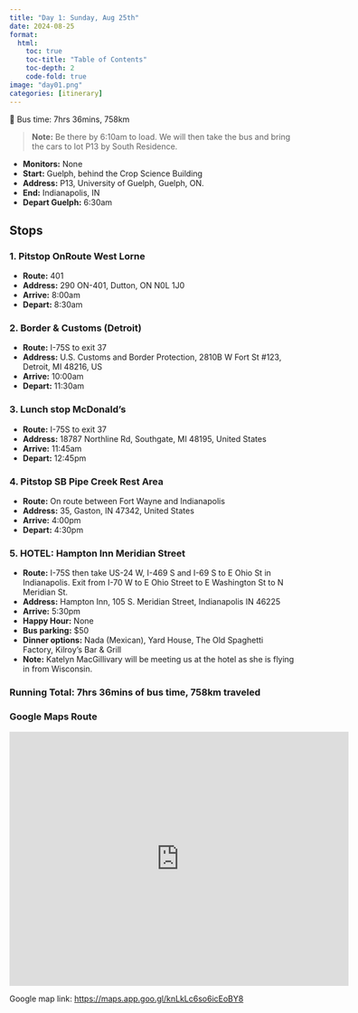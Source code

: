 ```yaml
---
title: "Day 1: Sunday, Aug 25th"
date: 2024-08-25
format:
  html:
    toc: true
    toc-title: "Table of Contents"
    toc-depth: 2
    code-fold: true
image: "day01.png"
categories: [itinerary]
---
```


🚎 Bus time: 7hrs 36mins, 758km

> **Note:** Be there by 6:10am to load. We will then take the bus and bring the cars to lot P13 by South Residence.

-   **Monitors:** None
-   **Start:** Guelph, behind the Crop Science Building
-   **Address:** P13, University of Guelph, Guelph, ON.
-   **End:** Indianapolis, IN
-   **Depart Guelph:** 6:30am

## Stops

### 1. **Pitstop OnRoute West Lorne**

-   **Route:** 401
-   **Address:** 290 ON-401, Dutton, ON N0L 1J0
-   **Arrive:** 8:00am
-   **Depart:** 8:30am

### 2. **Border & Customs (Detroit)**

-   **Route:** I-75S to exit 37
-   **Address:** U.S. Customs and Border Protection, 2810B W Fort St #123, Detroit, MI 48216, US
-   **Arrive:** 10:00am
-   **Depart:** 11:30am

### 3. **Lunch stop McDonald's**

-   **Route:** I-75S to exit 37
-   **Address:** 18787 Northline Rd, Southgate, MI 48195, United States
-   **Arrive:** 11:45am
-   **Depart:** 12:45pm

### 4. **Pitstop SB Pipe Creek Rest Area**

-   **Route:** On route between Fort Wayne and Indianapolis
-   **Address:** 35, Gaston, IN 47342, United States
-   **Arrive:** 4:00pm
-   **Depart:** 4:30pm

### 5. **HOTEL: Hampton Inn Meridian Street**

-   **Route:** I-75S then take US-24 W, I-469 S and I-69 S to E Ohio St in Indianapolis. Exit from I-70 W to E Ohio Street to E Washington St to N Meridian St.
-   **Address:** Hampton Inn, 105 S. Meridian Street, Indianapolis IN 46225
-   **Arrive:** 5:30pm
-   **Happy Hour:** None
-   **Bus parking:** \$50
-   **Dinner options:** Nada (Mexican), Yard House, The Old Spaghetti Factory, Kilroy's Bar & Grill
-   **Note:** Katelyn MacGillivary will be meeting us at the hotel as she is flying in from Wisconsin.

### **Running Total:** 7hrs 36mins of bus time, 758km traveled

### Google Maps Route

<iframe src="https://www.google.com/maps/embed?pb=!1m50!1m12!1m3!1d2474.531718965682!2d-80.22376220000002!3d43.53146480000001!2m3!1f0!2f0!3f0!3m2!1i1024!2i768!4f13.1!4m35!3e0!4m3!3m2!1d43.531909!2d-80.21902999999999!4m5!1s0x882fb3752a144a41%3A0x262349a6b2b6b849!2s290%20ON-401%2C%20Dutton%2C%20ON%20N0L%201J0!3m2!1d42.649662!2d-81.5569744!4m5!1s0x883b2d61dab1a7bd%3A0x2f509a081ac36ae7!2sU.S.%20Customs%20and%20Border%20Protection%2C%202810B%20W%20Fort%20St%20%23123%2C%20Detroit%2C%20MI%2048216%2C%20United%20States!3m2!1d42.319504099999996!2d-83.0775589!4m5!1s0x883b379597f69479%3A0x5f567ce50bbb8b81!2s18787%20Northline%20Rd%2C%20Southgate%2C%20MI%2048195%2C%20USA!3m2!1d42.212534!2d-83.2258526!4m5!1s0x88151ce25d5fce89%3A0x4e5b22339ea4a0d4!2sSB%20Pipe%20Creek%20Rest%20Area%2C%20US-35%2C%20Gaston%2C%20IN%2047342%2C%20United%20States!3m2!1d40.3569321!2d-85.5598787!4m5!1s0x886b50bcef7d9515%3A0x17d65e8eaaab3e56!2sHampton%20Inn%20Indianapolis%20Downtown%20Across%20from%20Circle%20Centre%2C%20105%20S%20Meridian%20St%2C%20Indianapolis%2C%20IN%2046225%2C%20United%20States!3m2!1d39.7653894!2d-86.15762699999999!5e1!3m2!1sen!2sca!4v1724284846381!5m2!1sen!2sca" width="600" height="450" style="border:0;" allowfullscreen loading="lazy" referrerpolicy="no-referrer-when-downgrade">

</iframe>

Google map link: <https://maps.app.goo.gl/knLkLc6so6icEoBY8>
